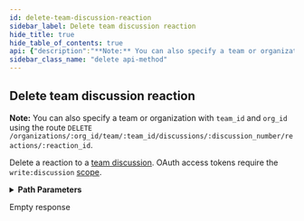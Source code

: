 ```yaml
---
id: delete-team-discussion-reaction
sidebar_label: Delete team discussion reaction
hide_title: true
hide_table_of_contents: true
api: {"description":"**Note:** You can also specify a team or organization with `team_id` and `org_id` using the route `DELETE /organizations/:org_id/team/:team_id/discussions/:discussion_number/reactions/:reaction_id`.\n\nDelete a reaction to a [team discussion](https://docs.github.com/rest/reference/teams#discussions). OAuth access tokens require the `write:discussion` [scope](https://docs.github.com/apps/building-oauth-apps/understanding-scopes-for-oauth-apps/).","externalDocs":{"description":"API method documentation","url":"https://docs.github.com/rest/reference/reactions/#delete-team-discussion-reaction"},"operationId":"reactions/delete-for-team-discussion","parameters":[{"in":"path","name":"org","required":true,"schema":{"type":"string"}},{"description":"team_slug parameter","in":"path","name":"team_slug","required":true,"schema":{"type":"string"}},{"in":"path","name":"discussion_number","required":true,"schema":{"type":"integer"}},{"in":"path","name":"reaction_id","required":true,"schema":{"type":"integer"}}],"responses":{"204":{"description":"Empty response"}},"tags":["reactions"],"x-github":{"category":"reactions","enabledForGitHubApps":true,"githubCloudOnly":false,"previews":[{"name":"squirrel-girl","note":"An additional `reactions` object in the issue comment payload is currently available for developers to preview. During the preview period, the APIs may change without advance notice. Please see the [blog post](https://developer.github.com/changes/2016-05-12-reactions-api-preview) for full details.\n\nTo access the API you must provide a custom [media type](https://docs.github.com/rest/overview/media-types) in the `Accept` header:\n```shell\napplication/vnd.github.squirrel-girl-preview\n```\nThe `reactions` key will have the following payload where `url` can be used to construct the API location for [listing and creating](https://docs.github.com/rest/reference/reactions) reactions.","required":true}],"subcategory":null},"method":"delete","path":"/orgs/{org}/teams/{team_slug}/discussions/{discussion_number}/reactions/{reaction_id}","servers":[{"url":"https://api.github.com"}],"info":{"contact":{"name":"Support","url":"https://support.github.com/contact"},"description":"GitHub's v3 REST API.","license":{"name":"MIT","url":"https://spdx.org/licenses/MIT"},"termsOfService":"https://docs.github.com/articles/github-terms-of-service","title":"GitHub v3 REST API","version":"1.1.4","x-apisguru-categories":["collaboration","developer_tools"],"x-logo":{"url":"https://twitter.com/github/profile_image?size=original"},"x-origin":[{"format":"openapi","url":"https://raw.githubusercontent.com/github/rest-api-description/main/descriptions/api.github.com/api.github.com.json","version":"3.0"}],"x-providerName":"github.com"},"postman":{"name":"Delete team discussion reaction","description":{"content":"**Note:** You can also specify a team or organization with `team_id` and `org_id` using the route `DELETE /organizations/:org_id/team/:team_id/discussions/:discussion_number/reactions/:reaction_id`.\n\nDelete a reaction to a [team discussion](https://docs.github.com/rest/reference/teams#discussions). OAuth access tokens require the `write:discussion` [scope](https://docs.github.com/apps/building-oauth-apps/understanding-scopes-for-oauth-apps/).","type":"text/plain"},"url":{"path":["orgs",":org","teams",":team_slug","discussions",":discussion_number","reactions",":reaction_id"],"host":["{{baseUrl}}"],"query":[],"variable":[{"disabled":false,"description":{"content":"(Required) ","type":"text/plain"},"type":"any","value":"","key":"org"},{"disabled":false,"description":{"content":"(Required) team_slug parameter","type":"text/plain"},"type":"any","value":"","key":"team_slug"},{"disabled":false,"description":{"content":"(Required) ","type":"text/plain"},"type":"any","value":"","key":"discussion_number"},{"disabled":false,"description":{"content":"(Required) ","type":"text/plain"},"type":"any","value":"","key":"reaction_id"}]},"method":"DELETE"}}
sidebar_class_name: "delete api-method"
---
```



## Delete team discussion reaction



**Note:** You can also specify a team or organization with `team_id` and `org_id` using the route `DELETE /organizations/:org_id/team/:team_id/discussions/:discussion_number/reactions/:reaction_id`.

Delete a reaction to a [team discussion](https://docs.github.com/rest/reference/teams#discussions). OAuth access tokens require the `write:discussion` [scope](https://docs.github.com/apps/building-oauth-apps/understanding-scopes-for-oauth-apps/).

<details style={{"marginBottom":"1rem"}}><summary style={{}}><strong>Path Parameters</strong></summary><div><ul><ParamsItem className={"paramsItem"} param={{"in":"path","name":"org","required":true,"schema":{"type":"string"}}}></ParamsItem><ParamsItem className={"paramsItem"} param={{"description":"team_slug parameter","in":"path","name":"team_slug","required":true,"schema":{"type":"string"}}}></ParamsItem><ParamsItem className={"paramsItem"} param={{"in":"path","name":"discussion_number","required":true,"schema":{"type":"integer"}}}></ParamsItem><ParamsItem className={"paramsItem"} param={{"in":"path","name":"reaction_id","required":true,"schema":{"type":"integer"}}}></ParamsItem></ul></div></details><div><ApiTabs><TabItem label={"204"} value={"204"}><div>

Empty response

</div><div></div></TabItem></ApiTabs></div>
      